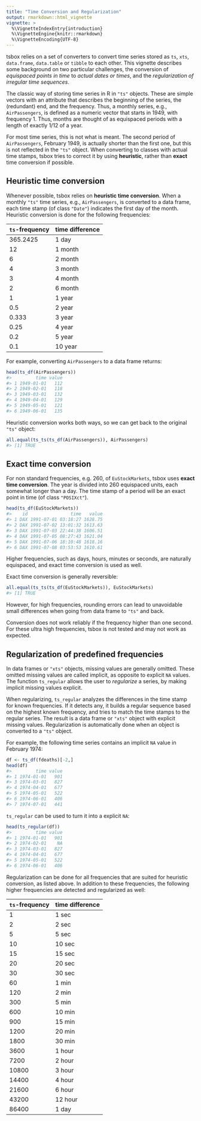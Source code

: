 ```yaml
---
title: "Time Conversion and Regularization"
output: rmarkdown::html_vignette
vignette: >
  %\VignetteIndexEntry{introduction}
  %\VignetteEngine{knitr::rmarkdown}
  %\VignetteEncoding{UTF-8}
---
```


tsbox relies on a set of converters to convert time series stored as `ts`,
`xts`, `data.frame`, `data.table` or `tibble` to each other. This vignette
describes some background on two particular challenges, the conversion of
*equispaced points in time* to *actual dates or times*, and the *regularization 
of irregular time sequences*.

The classic way of storing time series in R in `"ts"` objects. These are simple
vectors with an attribute that describes the beginning of the series, the
(redundant) end, and the frequency. Thus, a monthly series, e.g.,
`AirPassengers`, is defined as a numeric vector that starts in 1949, with
frequency 1. Thus, months are thought of as equispaced periods with a length of 
exactly 1/12 of a year.

For most time series, this is not what is meant. The second period of
`AirPassengers`, February 1949, is actually shorter than the first one, but this
is not reflected in the `"ts"` object. When converting to classes with actual
time stamps, tsbox tries to correct it by using **heuristic**, rather than
**exact** time conversion if possible.


## Heuristic time conversion

Whenever possible, tsbox relies on **heuristic time conversion**. When a monthly
`"ts"` time series, e.g., `AirPassengers`, is converted to a data frame, each
time stamp (of class `"Date"`) indicates the first day of the month.
Heuristic conversion is done for the following frequencies:


| `ts`-frequency | time difference |
|----------------|-----------------|
|       365.2425 | 1 day           |
|             12 | 1 month         |
|              6 | 2 month         |
|              4 | 3 month         |
|              3 | 4 month         |
|              2 | 6 month         |
|              1 | 1 year          |
|            0.5 | 2 year          |
|          0.333 | 3 year          |
|           0.25 | 4 year          |
|            0.2 | 5 year          |
|            0.1 | 10 year         |

For example, converting `AirPassengers` to a data frame returns:

```r
head(ts_df(AirPassengers))
#>         time value
#> 1 1949-01-01   112
#> 2 1949-02-01   118
#> 3 1949-03-01   132
#> 4 1949-04-01   129
#> 5 1949-05-01   121
#> 6 1949-06-01   135
```

Heuristic conversion works both ways, so we can get back to the original `"ts"`
object:

```r
all.equal(ts_ts(ts_df(AirPassengers)), AirPassengers)
#> [1] TRUE
```

## Exact time conversion

For non standard frequencies, e.g. 260, of `EuStockMarkets`, tsbox uses  **exact
time conversion**. The year is divided into 260 equispaced units, each somewhat
longer than a day. The time stamp of a period will be an exact point in time (of
class `"POSIXct"`).

```r
head(ts_df(EuStockMarkets))
#>    id                time   value
#> 1 DAX 1991-07-01 03:18:27 1628.75
#> 2 DAX 1991-07-02 13:01:32 1613.63
#> 3 DAX 1991-07-03 22:44:38 1606.51
#> 4 DAX 1991-07-05 08:27:43 1621.04
#> 5 DAX 1991-07-06 18:10:48 1618.16
#> 6 DAX 1991-07-08 03:53:53 1610.61
```

Higher frequencies, such as days, hours, minutes or seconds, are naturally
equispaced, and exact time conversion is used as well.

Exact time conversion is generally reversible:

```r
all.equal(ts_ts(ts_df(EuStockMarkets)), EuStockMarkets)
#> [1] TRUE
```

However, for high frequencies, rounding errors can lead to unavoidable small
differences when going from data frame to `"ts"` and back.

Conversion does not work reliably if the frequency higher than one second. For
these ultra high frequencies, tsbox is not tested and may not work as expected.


## Regularization of predefined frequencies

In data frames or `"xts"` objects, missing values are generally omitted. These
omitted missing values are called implicit, as opposite to explicit `NA` values.
The function `ts_regular` allows the user to *regularize* a series, by making
implicit missing values explicit.

When regularizing, `ts_regular` analyzes the differences in the time stamp for
known frequencies. If it detects any, it builds a regular sequence based on the
highest known frequency, and tries to match the time stamps to the regular
series. The result is a data frame or `"xts"` object with explicit missing
values. Regularization is automatically done when an object is converted to a
`"ts"` object.

For example, the following time series contains an implicit `NA` value in
February 1974:

```r
df <- ts_df(fdeaths)[-2,]
head(df)
#>         time value
#> 1 1974-01-01   901
#> 3 1974-03-01   827
#> 4 1974-04-01   677
#> 5 1974-05-01   522
#> 6 1974-06-01   406
#> 7 1974-07-01   441
```

`ts_regular` can be used to turn it into a explicit `NA`:

```r
head(ts_regular(df))
#>         time value
#> 1 1974-01-01   901
#> 2 1974-02-01    NA
#> 3 1974-03-01   827
#> 4 1974-04-01   677
#> 5 1974-05-01   522
#> 6 1974-06-01   406
```

Regularization can be done for all frequencies that are suited for heuristic
conversion, as listed above. In addition to these frequencies, the following
higher frequencies are detected and regularized as well:


| `ts`-frequency | time difference |
|----------------|-----------------|
|              1 | 1 sec           |
|              2 | 2 sec           |
|              5 | 5 sec           |
|             10 | 10 sec          |
|             15 | 15 sec          |
|             20 | 20 sec          |
|             30 | 30 sec          |
|             60 | 1 min           |
|            120 | 2 min           |
|            300 | 5 min           |
|            600 | 10 min          |
|            900 | 15 min          |
|           1200 | 20 min          |
|           1800 | 30 min          |
|           3600 | 1 hour          |
|           7200 | 2 hour          |
|          10800 | 3 hour          |
|          14400 | 4 hour          |
|          21600 | 6 hour          |
|          43200 | 12 hour         |
|          86400 | 1 day           |

